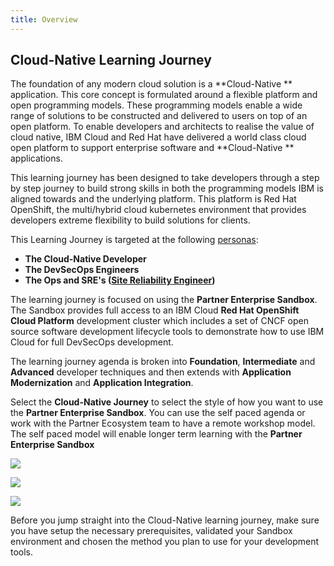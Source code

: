 ```yaml
---
title: Overview
---
```


## Cloud-Native Learning Journey

The foundation of any modern cloud solution is a **Cloud-Native
** application. This core concept is formulated around a flexible platform
 and open programming models. These programming models enable a wide range of
  solutions to be constructed and delivered to users on top of an open
   platform. To enable developers and architects to realise the value of
    cloud native, IBM Cloud and Red Hat have delivered a world class cloud
     open platform to support enterprise software and **Cloud-Native
     ** applications.

This learning journey has been designed to take developers through a step by
 step journey to build strong skills in both the programming models IBM is
  aligned towards and the underlying platform. This platform is Red Hat
   OpenShift, the multi/hybrid cloud kubernetes environment that provides developers extreme flexibility to build solutions for clients.

This Learning Journey is targeted at the following  [personas](https://www.ibm.com/garage/method/practices/think/practice_personas/):
- **The Cloud-Native Developer**
- **The DevSecOps Engineers**
- **The Ops and SRE's ([Site Reliability Engineer](https://en.wikipedia.org/wiki/Site_Reliability_Engineering))**

The learning journey is focused on using the **Partner Enterprise Sandbox**. The
 Sandbox provides full access to an IBM Cloud **Red Hat OpenShift Cloud
  Platform** development cluster which includes a set of CNCF open source
   software development lifecycle tools to demonstrate how to use IBM Cloud
    for full DevSecOps development.

The learning journey agenda is broken into **Foundation**, **Intermediate** and **Advanced** developer techniques and then extends with **Application Modernization** and **Application Integration**.

Select the **Cloud-Native Journey** to select the style of how you want to
 use the **Partner Enterprise Sandbox**. You can use the self paced agenda or
  work with the Partner Ecosystem team to have a remote workshop model. The self
   paced model will enable longer term learning with the **Partner Enterprise
    Sandbox**

<Row>

<Column colLg={4} colMd={4} noGutterMdLeft>
<ArticleCard
    color="dark"
    title="Developer Foundation"
    subTitle="Start by learning the concepts, technologies & methodologies"
    href="/developer-foundation"
    >

![](/images/developer-foundation.png)

</ArticleCard>

</Column>


<Column colLg={4} colMd={4} noGutterMdLeft>
<ArticleCard
    color="dark"
    title="Developer Intermediate"
    subTitle="Learn how to develop cloud-native application with an Enterprise SDLC"
    href="/developer-intermediate"
    >

![](/images/developer-intermediate.png)

</ArticleCard>
</Column>


<Column colLg={4} colMd={4} noGutterMdLeft>
<ArticleCard
    color="dark"
    title="Developer Advanced"
    subTitle="Learn advanced microservices techniques to develop and deliver cloud-native applications"
    href="/developer-advanced"
    >

![](/images/developer-advanced.png)

</ArticleCard>
</Column>
</Row>

Before you jump straight into the Cloud-Native learning journey, make sure
you have setup the necessary prerequisites, validated your Sandbox
environment and chosen the method you plan to use for your development tools.
